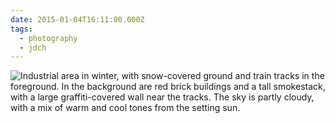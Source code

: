 ```yaml
---
date: 2015-01-04T16:11:00.000Z
tags:
  - photography
  - jdch
---
```

![Industrial area in winter, with snow-covered ground and train tracks in the foreground. In the background are red brick buildings and a tall smokestack, with a large graffiti-covered wall near the tracks. The sky is partly cloudy, with a mix of warm and cool tones from the setting sun.](/assets/photos/20150104-IMG_1148.jpg)
